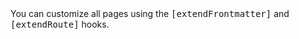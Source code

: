 [extendFrontmatter]: /config/plugins#islandspages
[extendRoute]: /config/plugins#islandspages

<Tip title="Page Hooks 🎣">
You can customize all pages using the <kbd>[extendFrontmatter]</kbd> and <kbd>[extendRoute]</kbd> hooks.
</Tip>
